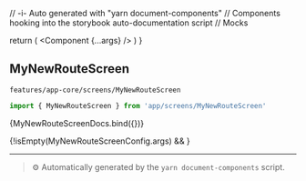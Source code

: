 // -i- Auto generated with "yarn document-components"
// Components hooking into the storybook auto-documentation script
// Mocks

<Meta title="features / app-core / screens" />

  return (
    <StoryContextProviders>
      <Component {...args} />
    </StoryContextProviders>
  )
}

## MyNewRouteScreen


`features/app-core/screens/MyNewRouteScreen`
```typescript
import { MyNewRouteScreen } from 'app/screens/MyNewRouteScreen'
```


<Canvas>
    <Story
        name="MyNewRouteScreen"
        args={MyNewRouteScreenConfig.args}
        argTypes={MyNewRouteScreenConfig.argTypes}
    >
      {MyNewRouteScreenDocs.bind({})}
    </Story>
</Canvas>

{!isEmpty(MyNewRouteScreenConfig.args) && <ArgsTable story="MyNewRouteScreen" />}



---

> ⚙️ Automatically generated by the `yarn document-components` script.

